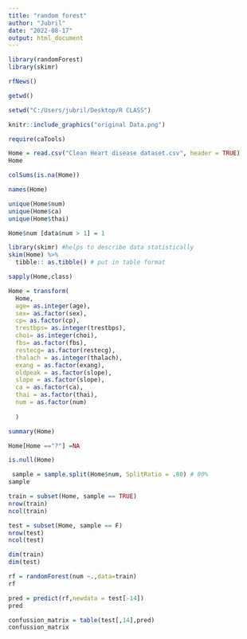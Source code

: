 ---
title: "random forest"
author: "Jubril"
date: "2022-08-17"
output: html_document
---

```{r}
library(randomForest)
library(skimr)
```

```{r}
rfNews()
```

```{r}
getwd()
```

```{r}
setwd("C:/Users/jubril/Desktop/R CLASS")
```


```{r pressure, echo=FALSE, fig.cap="B caption", out.width= "100%"}
knitr::include_graphics("original Data.png")

```

```{r}
require(caTools)
```

```{r}
Home = read.csv("Clean Heart disease dataset.csv", header = TRUE)
Home
```


```{r}
colSums(is.na(Home))
```

```{r}

names(Home)
```

```{r}
unique(Home$num)
unique(Home$ca)
unique(Home$thai)
```

```{r}
Home$num [data$num > 1] = 1
```


```{r}
library(skimr) #helps to describe data statistically
skim(Home) %>% 
  tibble:: as.tibble() # put in table format
```

```{r}
sapply(Home,class)
```


```{r}
Home = transform(
  Home,
  age= as.integer(age),
  sex= as.factor(sex),
  cp= as.factor(cp),
  trestbps= as.integer(trestbps),
  choi= as.integer(choi),
  fbs= as.factor(fbs),
  restecg= as.factor(restecg),
  thalach = as.integer(thalach),
  exang = as.factor(exang),
  oldpeak = as.factor(slope),
  slope = as.factor(slope),
  ca = as.factor(ca),
  thai = as.factor(thai),
  num = as.factor(num)
  
  )
```


```{r}
summary(Home)
```

```{r}
Home[Home =="?"] =NA
```

```{r}
is.null(Home)
```


```{r}
 sample = sample.split(Home$num, SplitRatio = .80) # 80%
sample
```

```{r}
train = subset(Home, sample == TRUE)
nrow(train)
ncol(train)
```

```{r}
test = subset(Home, sample == F)
nrow(test)
ncol(test)
```

```{r}
dim(train)
dim(test)
```

```{r}
rf = randomForest(num ~.,data=train)
rf
```

```{r}
pred = predict(rf,newdata = test[-14])
pred
```

```{r}
confussion_matrix = table(test[,14],pred)
confussion_matrix
```



